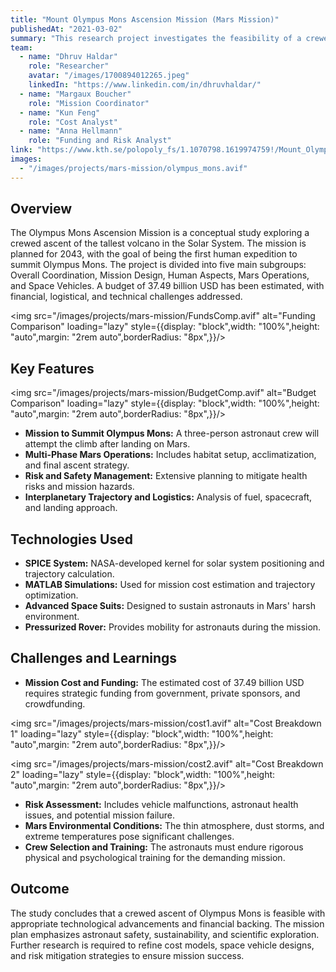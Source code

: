 ```yaml
---
title: "Mount Olympus Mons Ascension Mission (Mars Mission)"
publishedAt: "2021-03-02"
summary: "This research project investigates the feasibility of a crewed mission to climb Olympus Mons on Mars in 2043. The study covers mission design, cost estimation, risk assessment, and socio-political implications, aiming to achieve a historic ascent while ensuring crew safety and mission success."
team:
  - name: "Dhruv Haldar"
    role: "Researcher"
    avatar: "/images/1700894012265.jpeg"
    linkedIn: "https://www.linkedin.com/in/dhruvhaldar/"
  - name: "Margaux Boucher"
    role: "Mission Coordinator"
  - name: "Kun Feng"
    role: "Cost Analyst"
  - name: "Anna Hellmann"
    role: "Funding and Risk Analyst"
link: "https://www.kth.se/polopoly_fs/1.1070798.1619974759!/Mount_Olympus_Mons___Overall_Coordination_Team_Red.pdf"
images:
  - "/images/projects/mars-mission/olympus_mons.avif"
---
```


## Overview
The Olympus Mons Ascension Mission is a conceptual study exploring a crewed ascent of the tallest volcano in the Solar System. The mission is planned for 2043, with the goal of being the first human expedition to summit Olympus Mons. The project is divided into five main subgroups: Overall Coordination, Mission Design, Human Aspects, Mars Operations, and Space Vehicles. A budget of 37.49 billion USD has been estimated, with financial, logistical, and technical challenges addressed.

<img src="/images/projects/mars-mission/FundsComp.avif" alt="Funding Comparison" loading="lazy" style={{display: "block",width: "100%",height: "auto",margin: "2rem auto",borderRadius: "8px",}}/>

## Key Features

<img src="/images/projects/mars-mission/BudgetComp.avif" alt="Budget Comparison" loading="lazy" style={{display: "block",width: "100%",height: "auto",margin: "2rem auto",borderRadius: "8px",}}/>

- **Mission to Summit Olympus Mons:** A three-person astronaut crew will attempt the climb after landing on Mars.
- **Multi-Phase Mars Operations:** Includes habitat setup, acclimatization, and final ascent strategy.
- **Risk and Safety Management:** Extensive planning to mitigate health risks and mission hazards.
- **Interplanetary Trajectory and Logistics:** Analysis of fuel, spacecraft, and landing approach.

## Technologies Used

- **SPICE System:** NASA-developed kernel for solar system positioning and trajectory calculation.
- **MATLAB Simulations:** Used for mission cost estimation and trajectory optimization.
- **Advanced Space Suits:** Designed to sustain astronauts in Mars' harsh environment.
- **Pressurized Rover:** Provides mobility for astronauts during the mission.

## Challenges and Learnings

- **Mission Cost and Funding:** The estimated cost of 37.49 billion USD requires strategic funding from government, private sponsors, and crowdfunding.

<img src="/images/projects/mars-mission/cost1.avif" alt="Cost Breakdown 1" loading="lazy" style={{display: "block",width: "100%",height: "auto",margin: "2rem auto",borderRadius: "8px",}}/>

<img src="/images/projects/mars-mission/cost2.avif" alt="Cost Breakdown 2" loading="lazy" style={{display: "block",width: "100%",height: "auto",margin: "2rem auto",borderRadius: "8px",}}/>

- **Risk Assessment:** Includes vehicle malfunctions, astronaut health issues, and potential mission failure.
- **Mars Environmental Conditions:** The thin atmosphere, dust storms, and extreme temperatures pose significant challenges.
- **Crew Selection and Training:** The astronauts must endure rigorous physical and psychological training for the demanding mission.

## Outcome

The study concludes that a crewed ascent of Olympus Mons is feasible with appropriate technological advancements and financial backing. The mission plan emphasizes astronaut safety, sustainability, and scientific exploration. Further research is required to refine cost models, space vehicle designs, and risk mitigation strategies to ensure mission success.